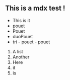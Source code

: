 

## This is a mdx test !<br/>

- This is it
- pouet
- Pouet
- duoPouet
- tri
        - pouet
                - pouet


1. A list
2. Another
3. Here
4. it
6. is
